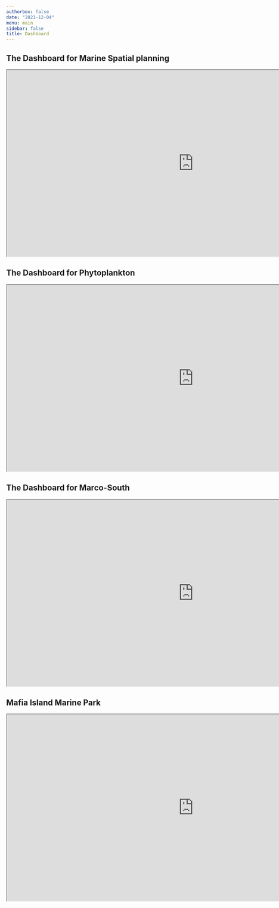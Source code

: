```yaml
---
authorbox: false
date: "2021-12-04"
menu: main
sidebar: false
title: Dashboard
---
```


## The Dashboard for Marine Spatial planning
<iframe class="flexdashboard" src="https://lugoga.github.io/msp/" style = "height: 500px; width: 1000px"> </iframe>

## The Dashboard for Phytoplankton
<iframe class="shiny" src="https://semba.shinyapps.io/phyto_abundance/" style = "height: 500px; width: 1000px"> </iframe>


## The Dashboard for Marco-South
<iframe class="flexdashboard" src="https://lugoga.github.io/marco-tanzania/" style = "height: 500px; width: 1000px"> </iframe>

<!-- ## The Dashboard for Web Application for Deep Sea Fishing Authority -->
<!-- <iframe class="shiny" src="https://semba.shinyapps.io/webApp/" style = "height: 500px; width: 1000px"> </iframe> -->

## Mafia Island Marine Park
<iframe class="shiny" src="https://semba.shinyapps.io/mimp/" style = "height: 500px; width: 1000px"> </iframe>


